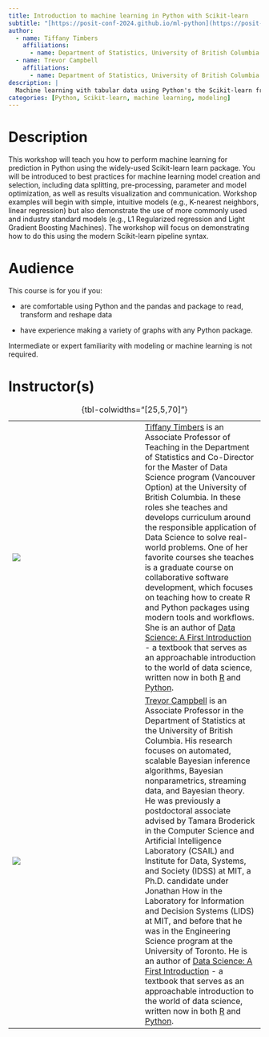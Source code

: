 ```yaml
---
title: Introduction to machine learning in Python with Scikit-learn
subtitle: "[https://posit-conf-2024.github.io/ml-python](https://posit-conf-2024.github.io/ml-python/)"
author:
  - name: Tiffany Timbers
    affiliations:
      - name: Department of Statistics, University of British Columbia
  - name: Trevor Campbell
    affiliations:
      - name: Department of Statistics, University of British Columbia
description: |
  Machine learning with tabular data using Python's the Scikit-learn framework.
categories: [Python, Scikit-learn, machine learning, modeling]
---
```


# Description

This workshop will teach you how to perform machine learning for prediction in Python using the widely-used Scikit-learn learn package.
You will be introduced to best practices for machine learning model creation and selection, including data splitting, pre-processing, parameter and model optimization, as well as results visualization and communication.
Workshop examples will begin with simple, intuitive models (e.g., K-nearest neighbors, linear regression) but also demonstrate the use of more commonly used and industry standard models (e.g., L1 Regularized regression and Light Gradient Boosting Machines).
The workshop will focus on demonstrating how to do this using the modern Scikit-learn pipeline syntax.

# Audience

This course is for you if you:

-   are comfortable using Python and the pandas and package to read, transform and reshape data

-   have experience making a variety of graphs with any Python package.

Intermediate or expert familiarity with modeling or machine learning is not required.

# Instructor(s)

|                                  |     |                                                                                                                                                                                                                                                                                                                                                                                                                                                                                                                                                                                                                                                                                                                                                                                                                                                                                                                                                                                                |
|-------------------|-------------------|----------------------------------|
| ![](images/tiffany-timbers.jpg)  |     | [Tiffany Timbers](https://www.tiffanytimbers.com/) is an Associate Professor of Teaching in the Department of Statistics and Co-Director for the Master of Data Science program (Vancouver Option) at the University of British Columbia. In these roles she teaches and develops curriculum around the responsible application of Data Science to solve real-world problems. One of her favorite courses she teaches is a graduate course on collaborative software development, which focuses on teaching how to create R and Python packages using modern tools and workflows. She is an author of [Data Science: A First Introduction](https://python.datasciencebook.ca/) - a textbook that serves as an approachable introduction to the world of data science, written now in both [R](https://python.datasciencebook.ca/) and [Python](https://datasciencebook.ca/).                                                                                                                   |
| ![](images/trevor-campbell.jpeg) |     | [Trevor Campbell](https://trevorcampbell.me/) is an Associate Professor in the Department of Statistics at the University of British Columbia. His research focuses on automated, scalable Bayesian inference algorithms, Bayesian nonparametrics, streaming data, and Bayesian theory. He was previously a postdoctoral associate advised by Tamara Broderick in the Computer Science and Artificial Intelligence Laboratory (CSAIL) and Institute for Data, Systems, and Society (IDSS) at MIT, a Ph.D. candidate under Jonathan How in the Laboratory for Information and Decision Systems (LIDS) at MIT, and before that he was in the Engineering Science program at the University of Toronto. He is an author of [Data Science: A First Introduction](https://python.datasciencebook.ca/) - a textbook that serves as an approachable introduction to the world of data science, written now in both [R](https://python.datasciencebook.ca/) and [Python](https://datasciencebook.ca/). |

: {tbl-colwidths="\[25,5,70\]"}
